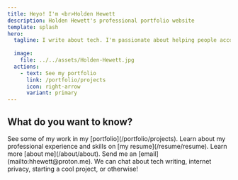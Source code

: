 ```yaml
---
title: Heyo! I'm <br>Holden Hewett
description: Holden Hewett's professional portfolio website
template: splash
hero:
  tagline: I write about tech. I'm passionate about helping people accomplish their goals through my writing.
           
  image:
    file: ../../assets/Holden-Hewett.jpg
  actions:
    - text: See my portfolio
      link: /portfolio/projects
      icon: right-arrow
      variant: primary
---
```



## What do you want to know?

<CardGrid stagger>
	<Card title="See my work" icon="star">
		See some of my work in my [portfolio](/portfolio/projects).
	</Card>
  <Card title="Check out my resume" icon="document">
		Learn about my professional experience and skills on [my resume](/resume/resume).
	</Card>	
	<Card title="Learn more about me" icon="information">
		Learn more [about me](/about/about).
	</Card>
  <Card title="Contact me" icon="email">
		Send me an [email](mailto:hhewett@proton.me). We can chat about tech writing, internet privacy,
    starting a cool project, or otherwise!
	</Card>
</CardGrid>